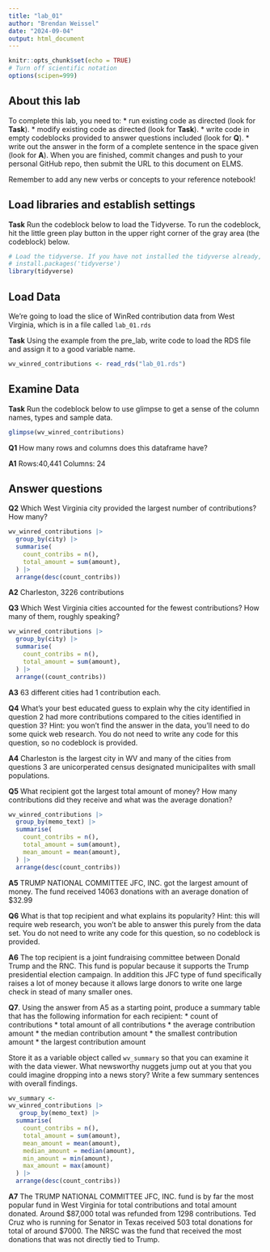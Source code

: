 ```yaml
---
title: "lab_01"
author: "Brendan Weissel"
date: "2024-09-04"
output: html_document
---
```


```r
knitr::opts_chunk$set(echo = TRUE)
# Turn off scientific notation
options(scipen=999)
```

## About this lab

To complete this lab, you need to: \* run existing code as directed (look for **Task**). \* modify existing code as directed (look for **Task**). \* write code in empty codeblocks provided to answer questions included (look for **Q**). \* write out the answer in the form of a complete sentence in the space given (look for **A**). When you are finished, commit changes and push to your personal GitHub repo, then submit the URL to this document on ELMS.

Remember to add any new verbs or concepts to your reference notebook!

## Load libraries and establish settings

**Task** Run the codeblock below to load the Tidyverse. To run the codeblock, hit the little green play button in the upper right corner of the gray area (the codeblock) below.

```r
# Load the tidyverse. If you have not installed the tidyverse already, remove the # from the next line and run it first.  
# install.packages('tidyverse')
library(tidyverse)
```

## Load Data

We're going to load the slice of WinRed contribution data from West Virginia, which is in a file called `lab_01.rds`

**Task** Using the example from the pre_lab, write code to load the RDS file and assign it to a good variable name.

```r
wv_winred_contributions <- read_rds("lab_01.rds")

```

## Examine Data

**Task** Run the codeblock below to use glimpse to get a sense of the column names, types and sample data.

```r
glimpse(wv_winred_contributions)

```


**Q1** How many rows and columns does this dataframe have?

**A1** 
Rows:40,441
Columns: 24

## Answer questions


**Q2** Which West Virginia city provided the largest number of contributions? How many?

```r
wv_winred_contributions |>
  group_by(city) |>
  summarise(
    count_contribs = n(),
    total_amount = sum(amount),
  ) |>
  arrange(desc(count_contribs))
```

**A2**
Charleston, 3226 contributions

**Q3** Which West Virginia cities accounted for the fewest contributions? How many of them, roughly speaking?

```r
wv_winred_contributions |>
  group_by(city) |>
  summarise(
    count_contribs = n(),
    total_amount = sum(amount),
  ) |>
  arrange((count_contribs))
```

**A3** 63 different cities had 1 contribution each.



**Q4** What's your best educated guess to explain why the city identified in question 2 had more contributions compared to the cities identified in question 3? Hint: you won't find the answer in the data, you'll need to do some quick web research. You do not need to write any code for this question, so no codeblock is provided.

**A4** Charleston is the largest city in WV and many of the cities from questions 3 are unicorperated census designated municipalites with small populations. 


**Q5** What recipient got the largest total amount of money? How many contributions did they receive and what was the average donation?

```r
wv_winred_contributions |>
  group_by(memo_text) |>
  summarise(
    count_contribs = n(),
    total_amount = sum(amount),
    mean_amount = mean(amount),
  ) |>
  arrange(desc(count_contribs))
```
**A5**
TRUMP NATIONAL COMMITTEE JFC, INC. got the largest amount of money. The fund received 14063 donations with an average donation of $32.99


**Q6** What is that top recipient and what explains its popularity? Hint: this will require web research, you won't be able to answer this purely from the data set. You do not need to write any code for this question, so no codeblock is provided.

**A6** The top recipient is a joint fundraising committee between Donald Trump and the RNC. This fund is popular because it supports the Trump presidential election campaign. In addition this JFC type of fund specifically raises a lot of money because it allows large donors to write one large check in stead of many smaller ones. 

**Q7**. Using the answer from A5 as a starting point, produce a summary table that has the following information for each recipient: \* count of contributions \* total amount of all contributions \* the average contribution amount \* the median contribution amount \* the smallest contribution amount \* the largest contribution amount

Store it as a variable object called `wv_summary` so that you can examine it with the data viewer. What newsworthy nuggets jump out at you that you could imagine dropping into a news story? Write a few summary sentences with overall findings.

```r
wv_summary <- 
wv_winred_contributions |>
   group_by(memo_text) |>
  summarise(
    count_contribs = n(),
    total_amount = sum(amount),
    mean_amount = mean(amount),
    median_amount = median(amount),
    min_amount = min(amount),
    max_amount = max(amount)
  ) |>
  arrange(desc(count_contribs))

```

**A7** The TRUMP NATIONAL COMMITTEE JFC, INC. fund is by far the most popular fund in West Virginia for total contributions and total amount donated. Around $87,000 total was refunded from 1298 contributions. Ted Cruz who is running for Senator in Texas received 503 total donations for total of around $7000. 
The NRSC was the fund that received the most donations that was not directly tied to Trump. 


